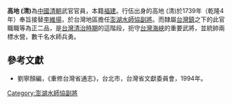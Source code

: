 '''高地 (清)'''為[[中國|中國]][[清朝|清朝]]武官官員，本籍[[福建|福建]]。行伍出身的高地 (清)於1739年（乾隆4年）奉旨接替[[李維揚|李維揚]]，於台灣地區擔任[[澎湖水師協|澎湖水師協]][[副將|副將]]。而隸屬[[台灣鎮|台灣鎮]]之下的此官職職等為正二品，是[[台灣清治時期|台灣清治時期]]的這階段，扼守[[台灣海峽|台灣海峽]]的重要武將，並統帥兩標水營，數千名水師兵勇。
{{start box}}
{{s-before|[[李維揚|李維揚]]}}
{{s-title|[[澎湖水師協|澎湖水師協]][[副將|副將]]|1739年上任}}
{{s-after|[[任文龍|任文龍]]}}
{{end box}}

==參考文獻==
*劉寧顏編，《重修台灣省通志》，台北市，台灣省文獻委員會，1994年。
{{清朝人物小作品}}

[[Category:澎湖水師協副將|Category:澎湖水師協副將]]